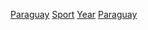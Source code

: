 {{Cat main|巴拉圭體育}}

[[Category:各年份各國體育|Paraguay]]
[[Category:依年份劃分的巴拉圭|Sport]]
[[Category:巴拉圭體育|Year]]
[[Category:各年份南美洲體育|Paraguay]]